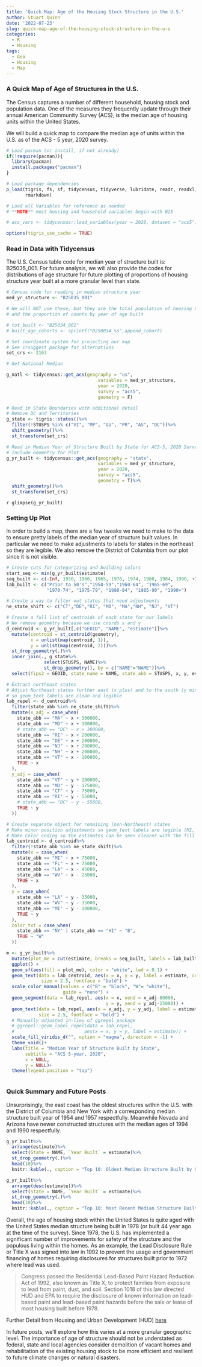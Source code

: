 ```yaml
---
title: 'Quick Map: Age of the Housing Stock Structure in the U.S.'
author: Stuart Quinn
date: '2022-07-23'
slug: quick-map-age-of-the-housing-stock-structure-in-the-u-s
categories:
  - R
  - Housing
tags:
  - Geo
  - Housing
  - Map
---
```


### A Quick Map of Age of Structures in the U.S. 

The Census captures a number of different household, housing stock and population data. One of the measures they frequently update through their annual American Community Survey (ACS), is the median age of housing units within the United States. 

We will build a quick map to compare the median age of units within the U.S. as of the ACS - 5 year, 2020 survey. 

```r

# Load pacman (or install, if not already)
if(!require(pacman)){
  library(pacman)
  install.packages("pacman")
}

# Load package dependencies
p_load(tigris, fs, sf, tidycensus, tidyverse, lubridate, readr, readxl, 
       rmarkdown)

# Load all Variables for reference as needed
# **NOTE** most housing and household variables begin with B25

# acs_vars <- tidycensus::load_variables(year = 2020, dataset = "acs5")

options(tigris_use_cache = TRUE)

```

### Read in Data with Tidycensus

The U.S. Census table code for median year of structure built is: B25035_001. For future analysis, we will also provide the codes for distributions of age structure for future plotting of proportions of housing structure year built at a more granular level than state. 

```r

# Census code for reading in median structure year
med_yr_structure <- "B25035_001"

# We will NOT use these, but they are the total population of housing units
# and the proportion of counts by year of age built

# tot_built <- "B25034_001"
# built_age_cohorts <- sprintf("B250034_%s",append_cohort)

# Set coordinate system for projecting our map
# See crsuggest package for alternatives
set_crs <- 2163

# Get National Median 

g_natl <- tidycensus::get_acs(geography = "us", 
                                  variables = med_yr_structure, 
                                  year = 2020, 
                                  survey = "acs5", 
                                  geometry = F)

# Read in State Boundaries with additional detail 
# Remove DC and Territories
g_state <- tigris::states()%>%
  filter(!STUSPS %in% c("VI", "MP", "GU", "PR", "AS", "DC"))%>%
  shift_geometry()%>%
  st_transform(set_crs)

# Read in Median Year of Structure Built by State for ACS-5, 2020 Survey
# Include Geometry for Plot
g_yr_built <- tidycensus::get_acs(geography = "state", 
                                  variables = med_yr_structure, 
                                  year = 2020, 
                                  survey = "acs5", 
                                  geometry = T)%>%
  shift_geometry()%>%
  st_transform(set_crs)


```

`r glimpse(g_yr_built)`

### Setting Up Plot

In order to build a map, there are a few tweaks we need to make to the data to ensure pretty labels of the median year of structure built values. In particular we need to make adjustments to labels for states in the northeast so they are legible. We also remove the District of Columbia from our plot since it is not visible. 

```r

# Create cuts for categorizing and building colors
start_seq <- min(g_yr_built$estimate)
seq_built <- c(-Inf, 1950, 1960, 1965, 1970, 1974, 1980, 1984, 1990, +Inf)
lab_built <- c("Prior to 50's","1950-59","1960-64", "1965-69", 
               "1970-74", "1975-79", "1980-84", "1985-90", "1990+")

# Create a way to filter out states that need adjustments
ne_state_shift <- c("CT","DE","RI", "MD", "MA","NH", "NJ", "VT")

# Create a full list of centroids of each state for our labels
# We remove geometry because we use coords x and y 
d_centroid <- g_yr_built[,c("GEOID", "NAME", "estimate")]%>%
  mutate(centroid = st_centroid(geometry), 
         x = unlist(map(centroid, 1)), 
         y = unlist(map(centroid, 2)))%>%
  st_drop_geometry(.)%>%
  inner_join(., g_state%>%
              select(STUSPS, NAME)%>%
              st_drop_geometry(), by = c("NAME"="NAME"))%>%
  select(fips2 = GEOID, state_name = NAME, state_abb = STUSPS, x, y, estimate)

# Extract northeast states
# Adjust Northeast states further east (x plus) and to the south (y minus) 
# so geom_text labels are clean and legible
lab_repel <- d_centroid%>%
  filter(state_abb %in% ne_state_shift)%>%
  mutate(x_adj = case_when(
    state_abb == "MA" ~ x + 300000, 
    state_abb == "MD" ~ x + 300000,
    # state_abb == "DC" ~ x + 300000,
    state_abb == "RI" ~ x + 200000,
    state_abb == "DE" ~ x + 200000, 
    state_abb == "NJ" ~ x + 200000, 
    state_abb == "NH" ~ x + 200000,
    state_abb == "VT" ~ x - 100000,
    TRUE ~ x
  ), 
  y_adj = case_when(
    state_abb == "VT" ~ y + 200000,
    state_abb == "MD" ~ y - 175000,
    state_abb == "CT" ~ y - 75000,
    state_abb == "RI" ~ y - 55000,
    # state_abb == "DC" ~ y - 55000,
    TRUE ~ y
  ))

# Create separate object for remaining (non-Northeast) states
# Make minor position adjustments so geom_text labels are legible (MI, FL, LA, WV)
# Make Color coding so the estimates can be seen clearer with the fill background
lab_centroid <- d_centroid%>%
  filter(!state_abb %in% ne_state_shift)%>%
  mutate(x = case_when(
    state_abb == "MI" ~ x + 75000,
    state_abb == "FL" ~ x + 75000,
    state_abb == "LA" ~ x - 45000,
    state_abb == "WV" ~ x - 25000,
    TRUE ~ x
  ), 
  y = case_when(
    state_abb == "LA" ~ y - 35000, 
    state_abb == "WV" ~ y - 35000,
    state_abb == "MI" ~ y - 100000,
    TRUE ~ y
  ), 
  color_txt = case_when(
    state_abb == "NY" | state_abb == "HI" ~ "B", 
    TRUE ~ "W"
  ))


```

```r

m <- g_yr_built%>%
  mutate(plot_me = cut(estimate, breaks = seq_built, labels = lab_built, right = F))%>%
  ggplot() + 
  geom_sf(aes(fill = plot_me), color = "white", lwd = 0.1) +
  geom_text(data = lab_centroid, aes(x = x, y = y, label = estimate, color = color_txt), 
             size = 2.5, fontface = "bold") + 
  scale_color_manual(values = c("B" = "black", "W"= "white"), 
                     guide = "none") +
  geom_segment(data = lab_repel, aes(x = x, xend = x_adj-80000,
                                     y = y, yend = y_adj-15000)) +
  geom_text(data = lab_repel, aes(x = x_adj, y = y_adj, label = estimate), 
            size = 2.5, fontface = "bold") +
  # Manually adjusted in-lieu of ggrepel package
  # ggrepel::geom_label_repel(data = lab_repel, 
  #                          aes(x = x, y = y, label = estimate)) +
  scale_fill_viridis_d("", option = "magma", direction = -1) +
  theme_void()+
  labs(title = "Median Year of Structure Built by State", 
       subtitle = "ACS 5-year, 2020", 
       x = NULL,
       y = NULL)+
  theme(legend.position = "top")



```


### Quick Summary and Future Posts

Unsurprisingly, the east coast has the oldest structures within the U.S. with the District of Columbia and New York with a corresponding median structure built year of 1954 and 1957 respectfully. Meanwhile Nevada and Arizona have newer constructed structures with the median ages of 1994 and 1990 respectfully. 

```r

g_yr_built%>%
  arrange(estimate)%>%
  select(State = NAME, `Year Built` = estimate)%>%
  st_drop_geometry(.)%>%
  head(10)%>%
  knitr::kable(., caption = "Top 10: Oldest Median Structure Built by State")

g_yr_built%>%
  arrange(desc(estimate))%>%
  select(State = NAME, `Year Built` = estimate)%>%
  st_drop_geometry(.)%>%
  head(10)%>%
  knitr::kable(., caption = "Top 10: Most Recent Median Structure Built by State")


```

Overall, the age of housing stock within the United States is quite aged with the United States median structure being built in 1978 (or built 44 year ago at the time of the survey). Since 1978, the U.S. has implemented a significant number of improvements for safety of the structure and the populous living within the homes. As an example, the Lead Disclosure Rule or Title X was signed into law in 1992 to prevent the usage and government financing of homes requiring disclosures for structures built prior to 1972 where lead was used.

>Congress passed the Residential Lead-Based Paint Hazard Reduction Act of 1992, also known as Title X, to protect families from exposure to lead from paint, dust, and soil. Section 1018 of this law directed HUD and EPA to require the disclosure of known information on lead-based paint and lead-based paint hazards before the sale or lease of most housing built before 1978.

Further Detail from Housing and Urban Development (HUD) [here][1]

In future posts, we'll explore how this varies at a more granular geographic level. The importance of age of structure should not be understated as federal, state and local agencies consider demolition of vacant homes and rehabilitation of the existing housing stock to be more efficient and resilient to future climate changes or natural disasters. 

[1]: https://www.hud.gov/program_offices/healthy_homes/enforcement/disclosure#:~:text=Sellers%20must%20provide%20homebuyers%20a,may%20waive%20this%20inspection%20opportunity.


